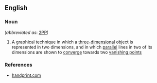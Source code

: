 ==English==

===Noun===
{{en-noun|sg=[[two]]-[[point]] [[perspective]]|-}} (''abbreviated as'': [[2PP]])

# A graphical technique in which a [[three-dimensional]] object is represented in two dimensions, and in which [[parallel]] lines in two of its dimensions are shown to [[converge]] towards two [[vanishing point]]s

===References===
*[http://www.handprint.com/HP/WCL/perspect3.html handprint.com]